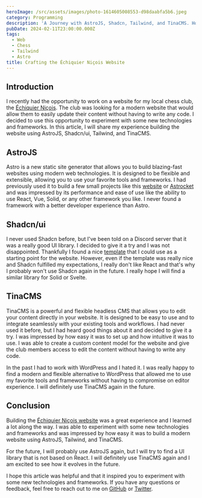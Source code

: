 ```yaml
---
heroImage: /src/assets/images/photo-1614605008553-d98daabfa5b6.jpeg
category: Programming
description: 'A Journey with AstroJS, Shadcn, Tailwind, and TinaCMS. How I built a website for my local chess club using modern web technologies.'
pubDate: 2024-02-11T23:00:00.000Z
tags:
  - Web
  - Chess
  - Tailwind
  - Astro
title: Crafting the Échiquier Niçois Website
---
```


## Introduction

I recently had the opportunity to work on a website for my local chess club, the [Échiquier Niçois](https://www.echiquiernicois.com/).
The club was looking for a modern website that would allow them to easily update their content without having to write any code.
I decided to use this opportunity to experiment with some new technologies and frameworks. In this article, I will share my experience building the website using AstroJS, Shadcn/ui, Tailwind, and TinaCMS.

## AstroJS

Astro is a new static site generator that allows you to build blazing-fast websites using modern web technologies. It is designed to be flexible and extensible, allowing you to use your favorite tools and frameworks.
I had previously used it to build a few small projects like this [website](https://corentings.dev) or [Astrocket](https://astrocket.corentings.dev) and was impressed by its performance and ease of use like the ability to use React, Vue, Solid, or any other framework you like.
I never found a framework with a better developer experience than Astro.

## Shadcn/ui

I never used Shadcn before, but I've been told on a Discord server that it was a really good UI library. I decided to give it a try and I was not disappointed.
Thankfully I found a nice [template](https://astro-nomy.vercel.app/) that I could use as a starting point for the website.
However, even if the template was really nice and Shadcn fulfilled my expectations, I really don't like React and that's why I probably won't use Shadcn again in the future. I really hope I will find a similar library for Solid or Svelte.

## TinaCMS

TinaCMS is a powerful and flexible headless CMS that allows you to edit your content directly in your website. It is designed to be easy to use and to integrate seamlessly with your existing tools and workflows.
I had never used it before, but I had heard good things about it and decided to give it a try. I was impressed by how easy it was to set up and how intuitive it was to use.
I was able to create a custom content model for the website and give the club members access to edit the content without having to write any code.

In the past I had to work with WordPress and I hated it. I was really happy to find a modern and flexible alternative to WordPress that allowed me to use my favorite tools and frameworks without having to compromise on editor experience. I will definitely use TinaCMS again in the future.


## Conclusion

Building the [Échiquier Niçois website](https://www.echiquiernicois.com) was a great experience and I learned a lot along the way.
I was able to experiment with some new technologies and frameworks and was impressed by how easy it was to build a modern website using AstroJS, Tailwind, and TinaCMS.

For the future, I will probably use AstroJS again, but I will try to find a UI library that is not based on React. I will definitely use TinaCMS again and I am excited to see how it evolves in the future.

I hope this article was helpful and that it inspired you to experiment with some new technologies and frameworks. If you have any questions or feedback, feel free to reach out to me on [GitHub](https://github.com/corentings) or [Twitter](https://twitter.com/GSCorentinDev).

